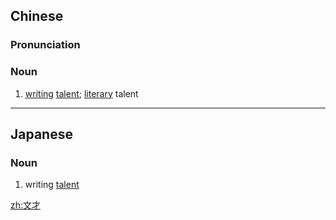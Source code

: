 ==Chinese==
{{zh-forms}}

===Pronunciation===
{{zh-pron
|m=wéncái
|cat=n
}}

===Noun===
{{zh-noun}}

# [[writing]] [[talent]]; [[literary]] talent

----

==Japanese==
{{ja-kanjitab|文|才}}

===Noun===
{{ja-noun|ぶんさい}}

# writing [[talent]]

[[zh:文才]]